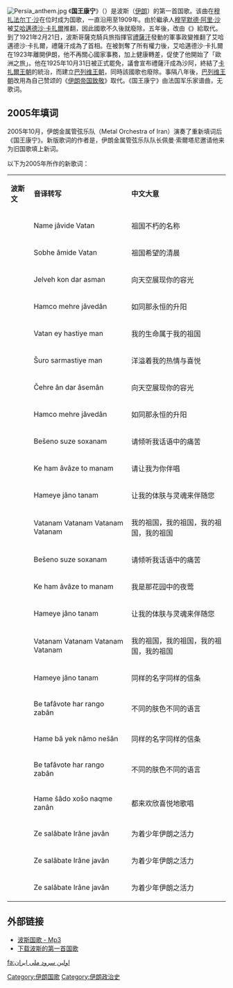 {{Infobox Anthem
|chinese_title = 国王康宁
|title         = سلامتی شاه
|image         = Imperial Emblem of the Qajar Dynasty (Lion and Sun).svg
|image_size    = 120px
|caption       = 
|prefix        = 国歌
|country       = [[File:State_flag_of_Iran_(1907-1933).svg|border]] [[卡扎尔王朝|波斯帝国]]
|author        = 
|lyrics_date   =
|composer      = 
|music_date    =
|adopted       = 1873
|until         = 1909
|sound         = 
|sound_title   = 
}}
{{Anthem History
| Nation = 伊朗
| Flag = Flag of Iran.svg
| Year1 = 1876 - 1909
| Name1 = 国王康宁
| Year2 = 1914 - 1925
| Name2 = {{link-fa|崇高的波斯帝國|سلامتی دولت علیه ایران}}
| Year3 = 1933 - 1979
| Name3 = [[伊朗帝国致敬|伊朗帝国致敬]]
| Year4 = 1979 - 1980
| Name4 = [[啊，伊朗|啊，伊朗]]
| Year5 = 1980 - 1990
| Name5 = [[永恒的伊朗|永恒的伊朗]]
| Year6 = 1990 - 
| Name6 = [[伊朗伊斯兰共和国国歌|伊朗伊斯兰共和国国歌]]
}}
{{listen
 | filename = Salâm-e Shâh - recorded by Gramophone company in Istanbul 1910.ogg
 | title = 1910年版
 | filename2 = Salam-e shah 1906.ogg
 | title2 = 1906年版
}}
[[File:Persia_anthem.jpg|thumb]]
《'''国王康宁'''》（{{lang-fa|سلامتی شاه}}）是波斯（[[伊朗|伊朗]]）的第一首国歌。该曲在[[穆扎法爾丁·沙|穆扎法尔丁·沙]]在位时成为国歌，一直沿用至1909年。由於繼承人[[穆罕默德·阿里·沙|穆罕默德·阿里·沙]]被[[艾哈邁德沙·卡扎爾|艾哈邁德沙·卡扎爾]]推翻，因此國歌不久後就廢除，五年後，改由《{{link-fa|崇高的波斯帝國|سلامتی دولت علیه ایران}}》給取代。到了1921年2月21日，波斯哥薩克騎兵旅指揮官[[禮薩汗|禮薩汗]]發動的軍事政變推翻了艾哈邁德沙·卡扎爾，禮薩汗成為了首相。在被剝奪了所有權力後，艾哈邁德沙·卡扎爾在1923年離開伊朗，他不再關心國家事務，加上健康轉差，促使了他開始了「歐洲之旅」。他在1925年10月31日被正式罷免，議會宣布禮薩汗成為沙阿，終結了[[卡扎爾王朝|卡扎爾王朝]]的統治，而建立[[巴列维王朝|巴列维王朝]]，同時該國歌也廢除。事隔八年後，[[巴列维王朝|巴列维王朝]]改用為自己赞颂的《[[伊朗帝国致敬|伊朗帝国致敬]]》取代。《国王康宁》由法国军乐家{{le|阿爾弗雷德·讓-巴斯蒂·萊梅爾|Alfred Jean Baptiste Lemaire|萊梅爾}}谱曲，无歌词。

== 2005年填词 ==
2005年10月，伊朗金属管弦乐队（Metal Orchestra of Iran）演奏了重新填词后《国王康宁》。新版歌词的作者是{{le|佩曼·索爾塔尼|Peyman Soltani}}，伊朗金属管弦乐队队长佩曼·索爾塔尼邀请他来为旧国歌填上新词。

以下为2005年所作的新歌词：

{| border=0 cellspacing=0 cellpadding=1
| '''波斯文''' || '''音译转写''' || '''中文大意'''
|-
|{{lang|fa|نام جاوید وطن}}
|Name jâvide Vatan
|祖国不朽的名称
|-
|{{lang|fa|صبح امید وطن}}
|Sobhe âmide Vatan
|祖国希望的清晨
|-
|{{lang|fa|جلوه کن در آسمان}}
|Jelveh kon dar asman
|向天空展现你的容光
|-
|{{lang|fa|همچو مهر جاودان}}
|Hamco mehre jâvedân
|如同那永恒的升阳
|-
|{{lang|fa|وطن ای هستی من}}
|Vatan ey hastiye man
|我的生命属于我的祖国
|-
|{{lang|fa|شور و سرمستی من}}
|Šuro sarmastiye man
|洋溢着我的热情与喜悦
|-
|{{lang|fa|چهر آن در آسمان}}
|Čehre ân dar âsemân
|向天空展现你的容光
|-
|{{lang|fa|همچو مهر جاودان}}
|Hamco mehre jâvedân
|如同那永恒的升阳
|-
|{{lang|fa|بشنو سوز سخنم}}
|Bešeno suze soxanam
|请倾听我话语中的痛苦
|-
|{{lang|fa|که هم آواز تو منم}}
|Ke ham âvâze to manam
|请让我为你伴唱
|-
|{{lang|fa|همه ی جان و تنم}}
|Hameye jâno tanam
|让我的体肤与灵魂来伴随您
|-
|{{lang|fa|وطنم وطنم وطنم وطنم}}
|Vatanam Vatanam Vatanam Vatanam
|我的祖国，我的祖国，我的祖国，我的祖国
|-
|{{lang|fa|بشنو سوز سخنم}}
|Bešeno suze soxanam
|请倾听我话语中的痛苦
|-
|{{lang|fa|که نواگر این چمنم}}
|Ke ham âvâze to manam
|我是那花园中的夜莺
|-
|{{lang|fa|همه ی جان و تنم}}
|Hameye jâno tanam
|让我的体肤与灵魂来伴随您
|-
|{{lang|fa|وطنم وطنم وطنم وطنم}}
|Vatanam Vatanam Vatanam Vatanam
|我的祖国，我的祖国，我的祖国，我的祖国
|-
|{{lang|fa|همه با یک نام و نشان}}
|Hameye jâno tanam
|同样的名字同样的信条
|-
|{{lang|fa|به تفاوت هر رنگ و زبان}}
|Be tafâvote har rango zabân
|不同的肤色不同的语言
|-
|{{lang|fa|همه با یک نام و نشان}}
|Hame bâ yek nâmo nešân
|同样的名字同样的信条
|-
|{{lang|fa|به تفاوت هر رنگ و زبان}}
|Be tafâvote har rango zabân
|不同的肤色不同的语言
|-
|{{lang|fa|همه شاد و خوش و نغمه زنان}}
|Hame šâdo xošo naqme zanân
|都来欢欣喜悦地歌唱
|-
|{{lang|fa|ز صلابت ایران جوان}}
|Ze salâbate Irâne javân
|为着少年伊朗之活力
|-
|{{lang|fa|ز صلابت ایران جوان}}
|Ze salâbate Irâne javân
|为着少年伊朗之活力
|-
|{{lang|fa|ز صلابت ایران جوان}}
|Ze salâbate Irâne javân
|为着少年伊朗之活力
|}

== 外部链接 ==
*[http://www.iranian.com/Music/Patriotic/Audio/Lemair.mp3 波斯国歌 - Mp3]{{Wayback|url=http://www.iranian.com/Music/Patriotic/Audio/Lemair.mp3 |date=20090215133903 }} 
*[https://web.archive.org/web/20070928035839/http://melal-orchestra.com/Music/Lemair%20March.zip 下载波斯的第一首国歌]

[[Category:伊朗国歌|Category:伊朗国歌]]
[[Category:伊朗政治史|Category:伊朗政治史]]
[[fa:اولین_سرود_ملی_ایران|fa:اولین سرود ملی ایران]]